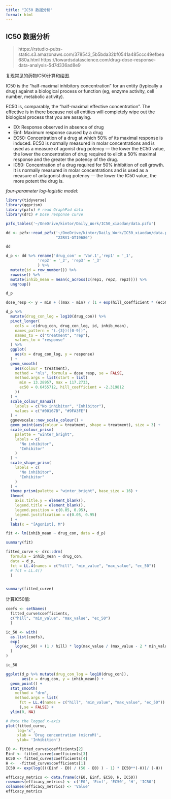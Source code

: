 ```yaml
---
title: "IC50 数据分析"
format: html
---
```


## IC50 数据分析

> https://rstudio-pubs-static.s3.amazonaws.com/378543_5b5bda32bf0541a485ccc49efbea680a.html
> https://towardsdatascience.com/drug-dose-response-data-analysis-5d7d336ad8e9

复现常见的药物IC50计算和绘图.

IC50 is the “half-maximal inhibitory concentration” for an entity (typically a drug) against a biological process or function (eg, enzyme activity, cell number, metabolic activity). 

EC50 is, comparably, the “half-maximal effective concentration”. The effective is in there because not all entities will completely wipe out the biological process that you are assaying.


- E0: Response observed in absence of drug
- Einf: Maximum response caused by a drug
- EC50: Concentration of a drug at which 50% of its maximal response is induced. EC50 is normally measured in molar concentrations and is used as a measure of agonist drug potency — the lower the EC50 value, the lower the concentration of drug required to elicit a 50% maximal response and the greater the potency of the drug.
- IC50: Concentration of a drug required for 50% inhibition of cell growth. It is normally measured in molar concentrations and is used as a measure of antagonist drug potency — the lower the IC50 value, the more potent the drug is.


*four-parameter log-logistic model: *



```r
library(tidyverse)
library(ggprism)
library(pzfx) # read GraphPad data
library(drc) # Dose response curve
```



```r
pzfx_tables('~/OneDrive/kintor/Daily_Work/IC50_xiaodan/data.pzfx')

```



```r

dd <- pzfx::read_pzfx('~/OneDrive/kintor/Daily_Work/IC50_xiaodan/data.pzfx', 
                      "22RV1-GT19686")

dd
```


```r
d_p <- dd %>% rename('drug_con' = 'Var.1','rep1' = '_1',
              'rep2' = '_2', 'rep3' = '_3'
              ) %>% 
  mutate(id = row_number()) %>% 
  rowwise() %>% 
  mutate(inhib_mean = mean(c_across(c(rep1, rep2, rep3)))) %>% 
  ungroup()

d_p
```

```r
dose_resp <- y ~ min + ((max - min) / (1 + exp(hill_coefficient * (ec50 - x))))

d_p %>%
  mutate(drug_con_log = log10(drug_con)) %>%
  pivot_longer(
    cols = -c(drug_con, drug_con_log, id, inhib_mean),
    names_pattern = "(.{3})([0-9])",
    names_to = c("treatment", "rep"),
    values_to = "response"
  ) %>%
  ggplot(
    aes(x = drug_con_log, y = response)
  ) +
  geom_smooth(
    aes(colour = treatment),
    method = "nls", formula = dose_resp, se = FALSE,
    method.args = list(start = list(
      min = 13.28957, max = 117.2733,
      ec50 = 0.6455712, hill_coefficient = -2.319812
    ))
  ) +
  scale_colour_manual(
    labels = c("No inhibitor", "Inhibitor"),
    values = c("#00167B", "#9FA3FE")
  ) +
  ggnewscale::new_scale_colour() +
  geom_point(aes(colour = treatment, shape = treatment), size = 3) +
  scale_colour_prism(
    palette = "winter_bright",
    labels = c(
      "No inhibitor",
      "Inhibitor"
    )
  ) +
  scale_shape_prism(
    labels = c(
      "No inhibitor",
      "Inhibitor"
    )
  ) +
  theme_prism(palette = "winter_bright", base_size = 16) +
  theme(
    axis.title.y = element_blank(),
    legend.title = element_blank(),
    legend.position = c(0.05, 0.95),
    legend.justification = c(0.05, 0.95)
  ) +
  labs(x = "[Agonist], M")
```

```r
fit <- lm(inhib_mean ~ drug_con, data = d_p)

summary(fit)
```


```r
fitted_curve <- drc::drm(
  formula = inhib_mean ~ drug_con,
  data = d_p,
  fct = LL.4(names = c("hill", "min_value", "max_value", "ec_50"))
  # fct = LL.4()
  )


summary(fitted_curve)
```

计算IC50值:
```r
coefs <- setNames(
  fitted_curve$coefficients,
  c("hill", "min_value", "max_value", "ec_50")
  )

ic_50 <- with(
  as.list(coefs),
  exp(
    log(ec_50) + (1 / hill) * log(max_value / (max_value - 2 * min_value))
  )
)

ic_50
```


```r
ggplot(d_p %>% mutate(drug_con_log = log10(drug_con)), 
       aes(x = drug_con, y = inhib_mean)) +
  geom_point() +
  stat_smooth(
    method = "drm",
    method.args = list(
      fct = LL.4(names = c("hill", "min_value", "max_value", "ec_50"))
      ),se = FALSE) +
  ylim(0, NA)
```



```r
# Note the logged x-axis
plot(fitted_curve, 
     log='x', 
     xlab = 'Drug concentration (microM)', 
     ylab= 'Inhibition')
```

```r
E0 <- fitted_curve$coefficients[2]
Einf <- fitted_curve$coefficients[3]
EC50 <- fitted_curve$coefficients[4]
H <-  -fitted_curve$coefficients[1]
IC50 <- exp(log((((Einf - E0) / (50 - E0) ) - 1) * EC50**(-H))/ (-H))

efficacy_metrics <- data.frame(c(E0, Einf, EC50, H, IC50))
rownames(efficacy_metrics) <- c('E0', 'Einf', 'EC50', 'H', 'IC50')
colnames(efficacy_metrics) <- 'Value'
efficacy_metrics
```

